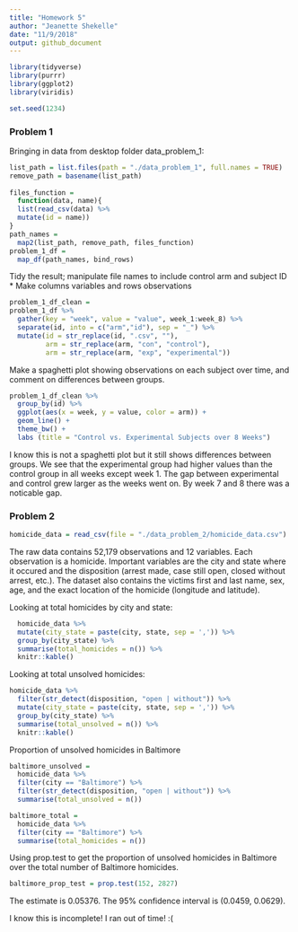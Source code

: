 ```yaml
---
title: "Homework 5"
author: "Jeanette Shekelle"
date: "11/9/2018"
output: github_document
---
```


```r
library(tidyverse)
library(purrr)
library(ggplot2)
library(viridis)

set.seed(1234)
```



### Problem 1


Bringing in data from desktop folder data_problem_1:


```r
list_path = list.files(path = "./data_problem_1", full.names = TRUE) 
remove_path = basename(list_path)
  
files_function = 
  function(data, name){
  list(read_csv(data) %>% 
  mutate(id = name))
}
path_names = 
  map2(list_path, remove_path, files_function)
problem_1_df = 
  map_df(path_names, bind_rows)
```



Tidy the result; manipulate file names to include control arm and subject ID
* Make columns variables and rows observations

```r
problem_1_df_clean = 
problem_1_df %>% 
  gather(key = "week", value = "value", week_1:week_8) %>% 
  separate(id, into = c("arm","id"), sep = "_") %>% 
  mutate(id = str_replace(id, ".csv", ""),
         arm = str_replace(arm, "con", "control"), 
         arm = str_replace(arm, "exp", "experimental")) 
```



Make a spaghetti plot showing observations on each subject over time, and comment on differences between groups.

```r
problem_1_df_clean %>% 
  group_by(id) %>% 
  ggplot(aes(x = week, y = value, color = arm)) +
  geom_line() + 
  theme_bw() + 
  labs (title = "Control vs. Experimental Subjects over 8 Weeks")
```

I know this is not a spaghetti plot but it still shows differences between groups. We see that the experimental group had higher values than the control group in all weeks except week 1. The gap between experimental and control grew larger as the weeks went on. By week 7 and 8 there was a noticable gap. 



### Problem 2

```r
homicide_data = read_csv(file = "./data_problem_2/homicide_data.csv")
```

The raw data contains 52,179 observations and 12 variables. Each observation is a homicide. Important variables are the city and state where it occured and the disposition (arrest made, case still open, closed without arrest, etc.). The dataset also contains the victims first and last name, sex, age, and the exact location of the homicide (longitude and latitude). 



Looking at total homicides by city and state: 

```r
  homicide_data %>% 
  mutate(city_state = paste(city, state, sep = ',')) %>% 
  group_by(city_state) %>% 
  summarise(total_homicides = n()) %>% 
  knitr::kable()
```



Looking at total unsolved homicides:

```r
homicide_data %>% 
  filter(str_detect(disposition, "open | without")) %>% 
  mutate(city_state = paste(city, state, sep = ',')) %>% 
  group_by(city_state) %>% 
  summarise(total_unsolved = n()) %>% 
  knitr::kable()
```



Proportion of unsolved homicides in Baltimore

```r
baltimore_unsolved = 
  homicide_data %>% 
  filter(city == "Baltimore") %>% 
  filter(str_detect(disposition, "open | without")) %>% 
  summarise(total_unsolved = n())
```


```r
baltimore_total = 
  homicide_data %>% 
  filter(city == "Baltimore") %>% 
  summarise(total_homicides = n()) 

```


Using prop.test to get the proportion of unsolved homicides in Baltimore over the total number of Baltimore homicides. 

```r
baltimore_prop_test = prop.test(152, 2827)

```

The estimate is 0.05376. The 95% confidence interval is (0.0459, 0.0629). 

I know this is incomplete! I ran out of time! :(